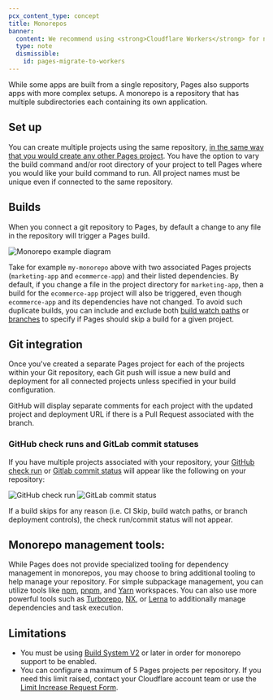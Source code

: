 ```yaml
---
pcx_content_type: concept
title: Monorepos
banner:
  content: We recommend using <strong>Cloudflare Workers</strong> for new projects. For existing Pages projects, see our <a href="/workers/static-assets/migrate-from-pages/">migration guide</a> and <a href="/workers/static-assets/migrate-from-pages/#compatibility-matrix">compatibility matrix</a>.
  type: note
  dismissible:
    id: pages-migrate-to-workers
---
```


While some apps are built from a single repository, Pages also supports apps with more complex setups. A monorepo is a repository that has multiple subdirectories each containing its own application.

## Set up

You can create multiple projects using the same repository, [in the same way that you would create any other Pages project](/pages/get-started/git-integration). You have the option to vary the build command and/or root directory of your project to tell Pages where you would like your build command to run. All project names must be unique even if connected to the same repository.

## Builds

When you connect a git repository to Pages, by default a change to any file in the repository will trigger a Pages build.

![Monorepo example diagram](~/assets/images/pages/configuration/pages-path.png)

Take for example `my-monorepo` above with two associated Pages projects (`marketing-app` and `ecommerce-app`) and their listed dependencies. By default, if you change a file in the project directory for `marketing-app`, then a build for the `ecommerce-app` project will also be triggered, even though `ecommerce-app` and its dependencies have not changed. To avoid such duplicate builds, you can include and exclude both [build watch paths](/pages/configuration/build-watch-paths) or [branches](/pages/configuration/branch-build-controls) to specify if Pages should skip a build for a given project.

## Git integration

Once you've created a separate Pages project for each of the projects within your Git repository, each Git push will issue a new build and deployment for all connected projects unless specified in your build configuration.

GitHub will display separate comments for each project with the updated project and deployment URL if there is a Pull Request associated with the branch.

### GitHub check runs and GitLab commit statuses

If you have multiple projects associated with your repository, your [GitHub check run](https://docs.github.com/en/pull-requests/collaborating-with-pull-requests/collaborating-on-repositories-with-code-quality-features/about-status-checks#checks) or [Gitlab commit status](https://docs.gitlab.com/ee/user/project/merge_requests/status_checks.html) will appear like the following on your repository:

![GitHub check run](~/assets/images/pages/configuration/ghcheckrun.png)
![GitLab commit status](~/assets/images/pages/configuration/glcommitstatus.png)

If a build skips for any reason (i.e. CI Skip, build watch paths, or branch deployment controls), the check run/commit status will not appear.

## Monorepo management tools:

While Pages does not provide specialized tooling for dependency management in monorepos, you may choose to bring additional tooling to help manage your repository. For simple subpackage management, you can utilize tools like [npm](https://docs.npmjs.com/cli/v8/using-npm/workspaces), [pnpm](https://pnpm.io/workspaces), and [Yarn](https://yarnpkg.com/features/workspaces) workspaces. You can also use more powerful tools such as [Turborepo](https://turbo.build/repo/docs), [NX](https://nx.dev/getting-started/intro), or [Lerna](https://lerna.js.org/docs/getting-started) to additionally manage dependencies and task execution.

## Limitations

- You must be using [Build System V2](/pages/configuration/build-image/#v2-build-system) or later in order for monorepo support to be enabled.
- You can configure a maximum of 5 Pages projects per repository. If you need this limit raised, contact your Cloudflare account team or use the [Limit Increase Request Form](https://docs.google.com/forms/d/e/1FAIpQLSd_fwAVOboH9SlutMonzbhCxuuuOmiU1L_I5O2CFbXf_XXMRg/viewform).
